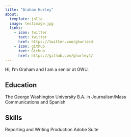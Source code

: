 ```yaml
---
title: "Graham Hurley"
about:
  template: jolla
  image: testimage.jpg
  links:
    - icon: twitter
      text: twitter
      href: https://twitter.com/ghurles4
    - icon: github
      text: Github
      href: https://github.com/ghurley4/
---
```


Hi, I'm Graham and I am a senior at GWU. 

## Education

The George Washington University 
B.A. in Journalism/Mass Communications and Spanish

## Skills

Reporting and Writing
Production
Adobe Suite

